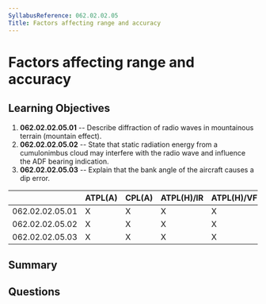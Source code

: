 ```yaml
---
SyllabusReference: 062.02.02.05
Title: Factors affecting range and accuracy
---
```


# Factors affecting range and accuracy

## Learning Objectives

1. **062.02.02.05.01** -- Describe diffraction of radio waves in mountainous
   terrain (mountain effect).
2. **062.02.02.05.02** -- State that static radiation energy from a cumulonimbus
   cloud may interfere with the radio wave and influence the ADF bearing
   indication.
3. **062.02.02.05.03** -- Explain that the bank angle of the aircraft causes a
   dip error.

|                 | ATPL(A) | CPL(A) | ATPL(H)/IR | ATPL(H)/VFR | CPL(H) | IR  | CBIR(A) |
| --------------- | ------- | ------ | ---------- | ----------- | ------ | --- | ------- |
| 062.02.02.05.01 | X       | X      | X          | X           | X      | X   | X       |
| 062.02.02.05.02 | X       | X      | X          | X           | X      | X   | X       |
| 062.02.02.05.03 | X       | X      | X          | X           | X      | X   | X       |

## Summary

## Questions

